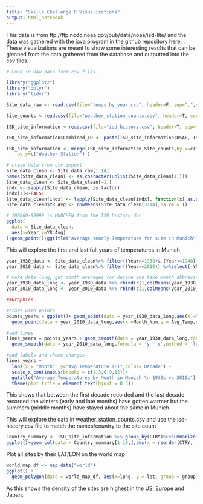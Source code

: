 ---
title: "Skills Challenge R Visualizations"
output: html_notebook
---

This data is from ftp://ftp.ncdc.noaa.gov/pub/data/noaa/isd-lite/ and the data was gathered with the java program in the github repository here: . These visualizations are meant to show some interesting results that can be gleaned from the data gathered from the database and outputted into the csv files. 

```{r}
# Load in Raw data from csv files

library("ggplot2")
library("dplyr")
library("tidyr")

Site_data_raw <- read.csv(file="temps_by_year.csv", header=F, sep=",",na.strings=c("nu"),row.names=NULL)

Site_counts <-read.csv(file="weather_station_counts.csv", header=T, sep=",")

ISD_site_information <-read.csv(file="isd-history.csv", header=T, sep=",")

ISD_site_information$Combined_ID <- paste(ISD_site_information$USAF, ISD_site_information$WBAN,sep="-")

ISD_site_information <- merge(ISD_site_information,Site_counts,by.x=c("Combined_ID"),
    by.y=c("Weather.Station") )
```


```{r}

# clean data from csv import
Site_data_clean <- Site_data_raw[1:14]
names(Site_data_clean) <- as.character(unlist(Site_data_clean[1,]))
Site_data_clean <- Site_data_clean[-1,]
indx <- sapply(Site_data_clean, is.factor)
indx[1]<-FALSE
Site_data_clean[indx] <- lapply(Site_data_clean[indx], function(x) as.numeric(as.character(x)))
Site_data_clean$YR_Avg <- rowMeans(Site_data_clean[3:14],na.rm = T)

# 108660-99999 is MUNCHEN from the ISD history doc
ggplot(
  data = Site_data_clean,
  aes(x=Year,y=YR_Avg)
)+geom_point()+ggtitle("Average Yearly Temperature for site in Munich")+labs(y="Temperature (F)", x = "Year")+theme(plot.title = element_text(hjust = 0.5))+geom_smooth(formula = 'y ~ x',method = 'loess')

```
This will explore the first and last full years of temperatures in Munich

```{r}
year_1930_data <- Site_data_clean%>% filter((Year>=1930)& (Year<=1940)) %>%select(-YR_Avg,-Weather_site)
year_2010_data <- Site_data_clean%>% filter((Year>=2010)) %>%select(-YR_Avg,-Weather_site)

# make data long, get month averages for decade and take month abbreviations and make numbers for plotting
year_1930_data_long <- year_1930_data %>% rbind(c(1,colMeans(year_1930_data[2:13],na.rm = T))) %>% filter(Year==1) %>% gather(key="Month",value = "Avg_Temp",Jan:Dec) %>%mutate(Month_Num = match(Month,month.abb))
year_2010_data_long <- year_2010_data %>% rbind(c(1,colMeans(year_2010_data[2:13],na.rm = T))) %>% filter(Year==1)%>% gather(key="Month",value = "Avg_Temp",Jan:Dec)%>%mutate(Month_Num = match(Month,month.abb))

##Graphics 

#start with points 
points_years = ggplot()+ geom_point(data = year_1930_data_long,aes(x =Month_Num,y = Avg_Temp,color = "1930s"))+ 
  geom_point(data = year_2010_data_long,aes(x =Month_Num,y = Avg_Temp,color = "2010s"))

#add lines
lines_years = points_years + geom_smooth(data = year_1930_data_long,formula = 'y ~ x',method = 'loess',aes(x =Month_Num,y = Avg_Temp,color = "1930s"))+
  geom_smooth(data = year_2010_data_long,formula = 'y ~ x',method = 'loess',aes(x =Month_Num,y = Avg_Temp,color = "2010s"))

#add labels and theme changes
lines_years +
  labs(x = "Month" ,y="Avg Temperature (F)",color='Decade') +
  scale_x_continuous(breaks = c(1,3,6,9,12))+
  ggtitle("Average Temperatures by Month in Munich:\n 1930s vs 2010s")+
  theme(plot.title = element_text(hjust = 0.5))
```
This shows that between the first decade recorded and the last decade recorded the winters (early and late months) have gotten warmer but the summers (middle months) have stayed about the same in Munich 



This will explore the data in weather_station_counts.csv and use the isd-history.csv file to match the names/country to the site count
```{r}



Country_summary <- ISD_site_information %>% group_by(CTRY)%>%summarize(ctry_count = sum(Count))%>% arrange(desc(ctry_count))
ggplot()+geom_col(data = Country_summary[1:10,],aes(x = reorder(CTRY, -ctry_count),y = ctry_count))+ggtitle("Top 10 Countries by Weather Station Count")+theme(plot.title = element_text(hjust = 0.5))+labs(x = "Country Code",y = "Count")

```

Plot all sites by their LAT/LON on the world map
```{r}
world_map_df <- map_data("world")
ggplot() + 
  geom_polygon(data = world_map_df, aes(x=long, y = lat, group = group), fill = NA, color = "black") + geom_point(data = ISD_site_information, aes(x = LON,y = LAT),alpha = .05)+ggtitle("Locations of Weather Stations")+theme(plot.title = element_text(hjust = 0.5))
```

As this shows the density of the sites are highest in the US, Europe and Japan.
